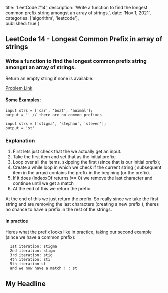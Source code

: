 

  title: 'LeetCode #14',
  description: 'Write a function to find the longest common prefix string amongst an array of strings.',
  date: 'Nov 1, 2021',
  categories: ['algorithm', 'leetcode'],  
  published: true
}


<Section>

  <LeftSection size={4}>

  ## LeetCode 14 - Longest Common Prefix in array of strings
  ### Write a function to find the longest common prefix string amongst an array of strings. 
  Return an empty string if none is available.

  <a href="https://leetcode.com/problems/longest-common-prefix/" target="_blank">Problem Link</a>


  
  #### Some Examples: 

  ```
  input strs = ['car', 'boat', 'animal'];
  output = '' // there are no common prefixes
  ```

  ```
  input strs = ['stigma', 'stephan', 'steven'];
  output = 'st'
  ```

  ### Explanation

  1. First lets just check that the we actually get an input.
  2. Take the first item and set that as the initial prefix;
  3. Loop over all the items, skipping the first (since that is our initial prefix);
  4. Create a while loop in which we check if the current string ( subsequent item in the array) contains the prefix in the begining (or the prefix).
  5. If it does (indeoxOf returns !== 0) we remove the last character and continue until we get a match
  6. At the end of this we return the prefix


  At the end of this we just return the prefix. So really since we take the first string and are removing the last characters (creating a new prefix ),
  theres no chance to have a prefix in the rest of the strings.

  #### In practice

  Heres what the prefix looks like in practice, taking our second example (since we have a common prefix):

  ```
    1st iteration: stigma
    2nd iteration: stigm
    3rd iteration: stig
    4th iteration: sti
    5th iteration st
    and we now have a match ! : st
  ```
    

  
  </LeftSection>

  <RightSection size={8} height={380} >

  ## My Headline

  <Editor code={LongestPrefix} />
  
  </RightSection>

</Section>
